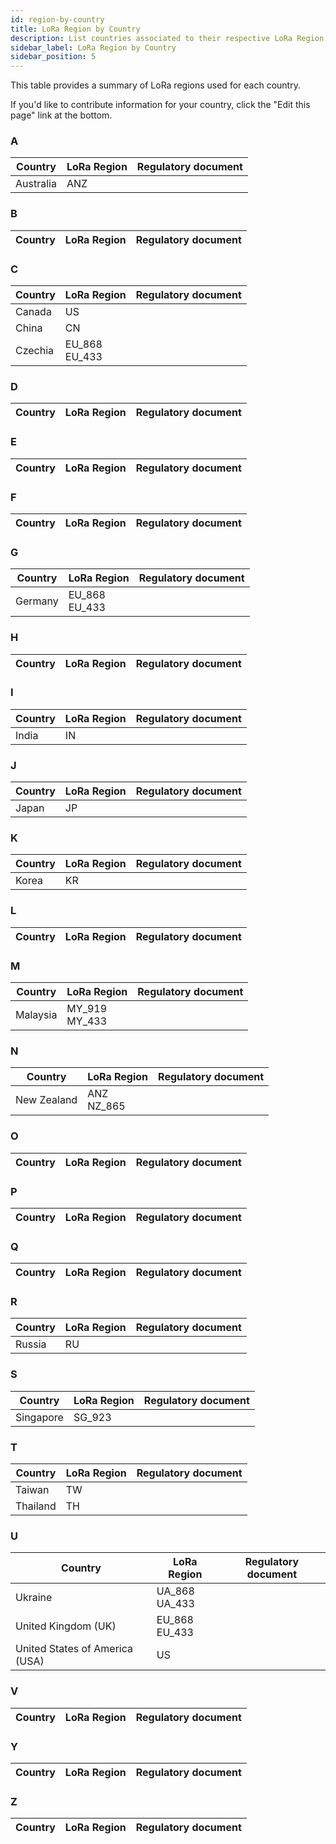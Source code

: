 ```yaml
---
id: region-by-country
title: LoRa Region by Country
description: List countries associated to their respective LoRa Region settings.
sidebar_label: LoRa Region by Country
sidebar_position: 5
---
```


This table provides a summary of LoRa regions used for each country.

If you'd like to contribute information for your country, click the "Edit this page" link at the bottom.

### A

| Country | LoRa Region | Regulatory document |
| --- | --- | --- |
| Australia | ANZ | |

### B

| Country | LoRa Region | Regulatory document |
| --- | --- | --- |

### C

| Country | LoRa Region | Regulatory document |
| --- | --- | --- |
| Canada | US | |
| China | CN | |
| Czechia | EU_868<br />EU_433 | |

### D

| Country | LoRa Region | Regulatory document |
| --- | --- | --- |

### E

| Country | LoRa Region | Regulatory document |
| --- | --- | --- |

### F

| Country | LoRa Region | Regulatory document |
| --- | --- | --- |

### G

| Country | LoRa Region | Regulatory document |
| --- | --- | --- |
| Germany | EU_868<br />EU_433 | |

### H

| Country | LoRa Region | Regulatory document |
| --- | --- | --- |

### I

| Country | LoRa Region | Regulatory document |
| --- | --- | --- |
| India | IN | |

### J

| Country | LoRa Region | Regulatory document |
| --- | --- | --- |
| Japan | JP |  |

### K

| Country | LoRa Region | Regulatory document |
| --- | --- | --- |
| Korea | KR |  |

### L

| Country | LoRa Region | Regulatory document |
| --- | --- | --- |

### M

| Country | LoRa Region | Regulatory document |
| --- | --- | --- |
| Malaysia | MY_919<br />MY_433 | |

### N

| Country | LoRa Region | Regulatory document |
| --- | --- | --- |
| New Zealand | ANZ<br />NZ_865 | |

### O

| Country | LoRa Region | Regulatory document |
| --- | --- | --- |

### P

| Country | LoRa Region | Regulatory document |
| --- | --- | --- |

### Q

| Country | LoRa Region | Regulatory document |
| --- | --- | --- |

### R

| Country | LoRa Region | Regulatory document |
| --- | --- | --- |
| Russia | RU |  |

### S

| Country | LoRa Region | Regulatory document |
| --- | --- | --- |
| Singapore | SG_923 | |

### T

| Country | LoRa Region | Regulatory document |
| --- | --- | --- |
| Taiwan | TW |  |
| Thailand | TH | |

### U

| Country | LoRa Region | Regulatory document |
| --- | --- | --- |
| Ukraine | UA_868<br />UA_433 | |
| United Kingdom (UK) | EU_868<br />EU_433 | |
| United States of America (USA) | US | |

### V

| Country | LoRa Region | Regulatory document |
| --- | --- | --- |

### Y

| Country | LoRa Region | Regulatory document |
| --- | --- | --- |

### Z

| Country | LoRa Region | Regulatory document |
| --- | --- | --- |
